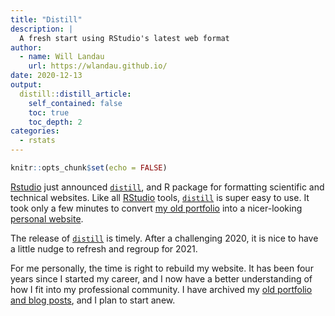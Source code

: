 ```yaml
---
title: "Distill"
description: |
  A fresh start using RStudio's latest web format
author:
  - name: Will Landau 
    url: https://wlandau.github.io/
date: 2020-12-13
output:
  distill::distill_article:
    self_contained: false
    toc: true
    toc_depth: 2
categories:
  - rstats
---
```


```r
knitr::opts_chunk$set(echo = FALSE)
```

[Rstudio](https://rstudio.com/) just announced [`distill`](https://rstudio.github.io/distill/), and R package for formatting scientific and technical websites. Like all [RStudio](https://rstudio.com/) tools, [`distill`](https://rstudio.github.io/distill/) is super easy to use. It took only a few minutes to convert [my old portfolio](https://wlandau.github.io/portfolio2020) into a nicer-looking [personal website](https://wlandau.github.io/).

The release of [`distill`](https://rstudio.github.io/distill/) is timely. After a challenging 2020, it is nice to have a little nudge to refresh and regroup for 2021.

For me personally, the time is right to rebuild my website. It has been four years since I started my career, and I now have a better understanding of how I fit into my professional community. I have archived my [old portfolio and blog posts](https://wlandau.github.io/portfolio2020), and I plan to start anew.
